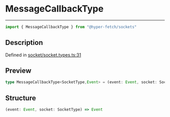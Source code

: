 

# MessageCallbackType

<div class="api-docs__separator" data-reactroot="">

---

</div><div class="api-docs__import" data-reactroot="">

```ts
import { MessageCallbackType } from "@hyper-fetch/sockets"
```

</div><div class="api-docs__section">

## Description

</div><div class="api-docs__description"><span class="api-docs__do-not-parse">



</span></div><p class="api-docs__definition">

Defined in [socket/socket.types.ts:31](https://github.com/BetterTyped/hyper-fetch/blob/aff5c35a/packages/sockets/src/socket/socket.types.ts#L31)

</p><div class="api-docs__section">

## Preview

</div><div class="api-docs__preview type single">

```ts
type MessageCallbackType<SocketType,Event> = (event: Event, socket: SocketType) => Event;
```

</div><div class="api-docs__section">

## Structure

</div><div class="api-docs__returns">

```ts
(event: Event, socket: SocketType) => Event
```

</div>